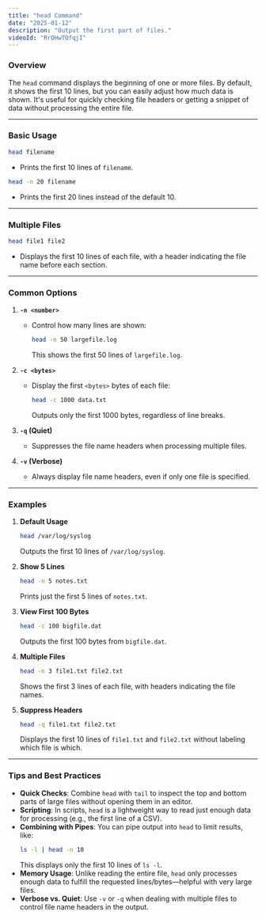 ```yaml
---
title: "head Command"
date: "2025-01-12"
description: "Output the first part of files."
videoId: "RrOHwTQfqjI"
---
```


### Overview

The `head` command displays the beginning of one or more files. By default, it shows the first 10 lines, but you can easily adjust how much data is shown. It's useful for quickly checking file headers or getting a snippet of data without processing the entire file.

---

### Basic Usage

```bash
head filename
```
- Prints the first 10 lines of `filename`.

```bash
head -n 20 filename
```
- Prints the first 20 lines instead of the default 10.

---

### Multiple Files

```bash
head file1 file2
```
- Displays the first 10 lines of each file, with a header indicating the file name before each section.

---

### Common Options

1. **`-n <number>`**  
   - Control how many lines are shown:
     ```bash
     head -n 50 largefile.log
     ```
     This shows the first 50 lines of `largefile.log`.

2. **`-c <bytes>`**  
   - Display the first `<bytes>` bytes of each file:
     ```bash
     head -c 1000 data.txt
     ```
     Outputs only the first 1000 bytes, regardless of line breaks.

3. **`-q` (Quiet)**  
   - Suppresses the file name headers when processing multiple files.

4. **`-v` (Verbose)**  
   - Always display file name headers, even if only one file is specified.

---

### Examples

1. **Default Usage**  
   ```bash
   head /var/log/syslog
   ```
   Outputs the first 10 lines of `/var/log/syslog`.

2. **Show 5 Lines**  
   ```bash
   head -n 5 notes.txt
   ```
   Prints just the first 5 lines of `notes.txt`.

3. **View First 100 Bytes**  
   ```bash
   head -c 100 bigfile.dat
   ```
   Outputs the first 100 bytes from `bigfile.dat`.

4. **Multiple Files**  
   ```bash
   head -n 3 file1.txt file2.txt
   ```
   Shows the first 3 lines of each file, with headers indicating the file names.

5. **Suppress Headers**  
   ```bash
   head -q file1.txt file2.txt
   ```
   Displays the first 10 lines of `file1.txt` and `file2.txt` without labeling which file is which.

---

### Tips and Best Practices

- **Quick Checks**: Combine `head` with `tail` to inspect the top and bottom parts of large files without opening them in an editor.
- **Scripting**: In scripts, `head` is a lightweight way to read just enough data for processing (e.g., the first line of a CSV).
- **Combining with Pipes**: You can pipe output into `head` to limit results, like:
  ```bash
  ls -l | head -n 10
  ```
  This displays only the first 10 lines of `ls -l`.
- **Memory Usage**: Unlike reading the entire file, `head` only processes enough data to fulfill the requested lines/bytes—helpful with very large files.
- **Verbose vs. Quiet**: Use `-v` or `-q` when dealing with multiple files to control file name headers in the output.